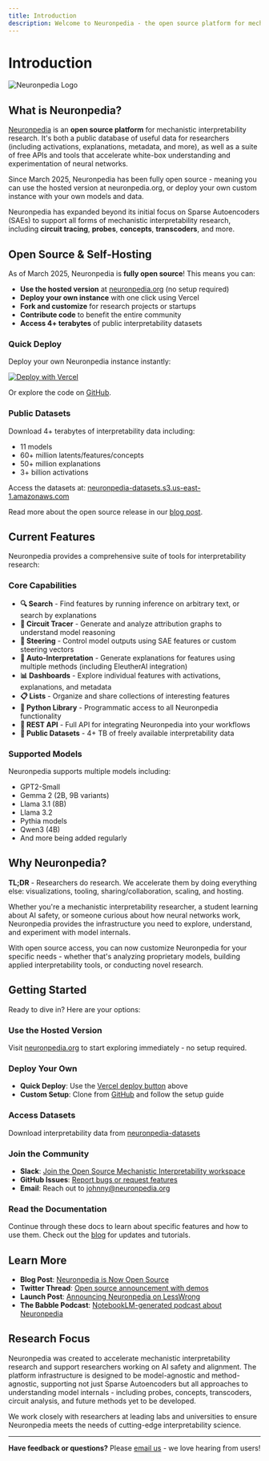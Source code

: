 ```yaml
---
title: Introduction
description: Welcome to Neuronpedia - the open source platform for mechanistic interpretability research
---
```


# Introduction

![Neuronpedia Logo](https://private-user-images.githubusercontent.com/1042066/418222108-9bcea0bf-4fa9-401d-bb7a-d031a4d12636.gif)

## What is Neuronpedia?

[Neuronpedia](https://neuronpedia.org) is an **open source platform** for mechanistic interpretability research. It's both a public database of useful data for researchers (including activations, explanations, metadata, and more), as well as a suite of free APIs and tools that accelerate white-box understanding and experimentation of neural networks.

Since March 2025, Neuronpedia has been fully open source - meaning you can use the hosted version at neuronpedia.org, or deploy your own custom instance with your own models and data.

Neuronpedia has expanded beyond its initial focus on Sparse Autoencoders (SAEs) to support all forms of mechanistic interpretability research, including **circuit tracing**, **probes**, **concepts**, **transcoders**, and more.

## Open Source & Self-Hosting

As of March 2025, Neuronpedia is **fully open source**! This means you can:

- **Use the hosted version** at [neuronpedia.org](https://neuronpedia.org) (no setup required)
- **Deploy your own instance** with one click using Vercel
- **Fork and customize** for research projects or startups
- **Contribute code** to benefit the entire community
- **Access 4+ terabytes** of public interpretability datasets

### Quick Deploy

Deploy your own Neuronpedia instance instantly:

[![Deploy with Vercel](https://vercel.com/button)](https://vercel.com/new/clone?repository-url=https%3A%2F%2Fgithub.com%2Fhijohnnylin%2Fneuronpedia&env=NEXT_PUBLIC_SITE_NAME_VERCEL_DEPLOY&envDescription=***Your%20Custom%20Website%20Name.%20For%20example%3A%20PuppyNeurons***&root-directory=apps/webapp&build-command=npx%20prisma%20generate%20%26%26%20npm%20run%20build%3Ademo&project-name=my-neuronpedia&repository-name=my-neuronpedia&demo-title=Neuronpedia&demo-description=Deploy%20your%20own%20custom%20Neuronpedia%20%F0%9F%9A%80%F0%9F%A7%A0%F0%9F%A7%90&demo-url=https%3A%2F%2Fneuronpedia.org)

Or explore the code on [GitHub](https://github.com/hijohnnylin/neuronpedia).

### Public Datasets

Download 4+ terabytes of interpretability data including:
- 11 models
- 60+ million latents/features/concepts
- 50+ million explanations
- 3+ billion activations

Access the datasets at: [neuronpedia-datasets.s3.us-east-1.amazonaws.com](https://neuronpedia-datasets.s3.us-east-1.amazonaws.com/index.html?prefix=v1)

Read more about the open source release in our [blog post](https://neuronpedia.org/blog/neuronpedia-is-now-open-source).

## Current Features

Neuronpedia provides a comprehensive suite of tools for interpretability research:

### Core Capabilities

- **🔍 Search** - Find features by running inference on arbitrary text, or search by explanations
- **🧭 Circuit Tracer** - Generate and analyze attribution graphs to understand model reasoning
- **🎯 Steering** - Control model outputs using SAE features or custom steering vectors
- **🤖 Auto-Interpretation** - Generate explanations for features using multiple methods (including EleutherAI integration)
- **📊 Dashboards** - Explore individual features with activations, explanations, and metadata
- **📋 Lists** - Organize and share collections of interesting features
- **🐍 Python Library** - Programmatic access to all Neuronpedia functionality
- **🔌 REST API** - Full API for integrating Neuronpedia into your workflows
- **💾 Public Datasets** - 4+ TB of freely available interpretability data

### Supported Models

Neuronpedia supports multiple models including:
- GPT2-Small
- Gemma 2 (2B, 9B variants)
- Llama 3.1 (8B)
- Llama 3.2
- Pythia models
- Qwen3 (4B)
- And more being added regularly

## Why Neuronpedia?

**TL;DR** - Researchers do research. We accelerate them by doing everything else: visualizations, tooling, sharing/collaboration, scaling, and hosting.

Whether you're a mechanistic interpretability researcher, a student learning about AI safety, or someone curious about how neural networks work, Neuronpedia provides the infrastructure you need to explore, understand, and experiment with model internals.

With open source access, you can now customize Neuronpedia for your specific needs - whether that's analyzing proprietary models, building applied interpretability tools, or conducting novel research.

## Getting Started

Ready to dive in? Here are your options:

### Use the Hosted Version
Visit [neuronpedia.org](https://neuronpedia.org) to start exploring immediately - no setup required.

### Deploy Your Own
- **Quick Deploy**: Use the [Vercel deploy button](https://vercel.com/new/clone?repository-url=https%3A%2F%2Fgithub.com%2Fhijohnnylin%2Fneuronpedia) above
- **Custom Setup**: Clone from [GitHub](https://github.com/hijohnnylin/neuronpedia) and follow the setup guide

### Access Datasets
Download interpretability data from [neuronpedia-datasets](https://neuronpedia-datasets.s3.us-east-1.amazonaws.com/index.html?prefix=v1)

### Join the Community
- **Slack**: [Join the Open Source Mechanistic Interpretability workspace](https://join.slack.com/t/opensourcemechanistic/shared_invite/zt-375zalm04-GFd5tdBU1yLKlu_T_JSqZQ)
- **GitHub Issues**: [Report bugs or request features](https://github.com/hijohnnylin/neuronpedia/issues)
- **Email**: Reach out to [johnny@neuronpedia.org](mailto:johnny@neuronpedia.org)

### Read the Documentation
Continue through these docs to learn about specific features and how to use them. Check out the [blog](https://neuronpedia.org/blog) for updates and tutorials.

## Learn More

- **Blog Post**: [Neuronpedia is Now Open Source](https://neuronpedia.org/blog/neuronpedia-is-now-open-source)
- **Twitter Thread**: [Open source announcement with demos](https://x.com/neuronpedia/status/1906793456879775745)
- **Launch Post**: [Announcing Neuronpedia on LessWrong](https://www.lesswrong.com/posts/BaEQoxHhWPrkinmxd/announcing-neuronpedia-as-a-platform-to-accelerate-research)
- **The Babble Podcast**: [NotebookLM-generated podcast about Neuronpedia](https://podcasts.apple.com/us/podcast/the-babble-a-residual-stream-podcast/id1809283401)

## Research Focus

Neuronpedia was created to accelerate mechanistic interpretability research and support researchers working on AI safety and alignment. The platform infrastructure is designed to be model-agnostic and method-agnostic, supporting not just Sparse Autoencoders but all approaches to understanding model internals - including probes, concepts, transcoders, circuit analysis, and future methods yet to be developed.

We work closely with researchers at leading labs and universities to ensure Neuronpedia meets the needs of cutting-edge interpretability science.

---

**Have feedback or questions?** Please [email us](mailto:johnny@neuronpedia.org) - we love hearing from users!
